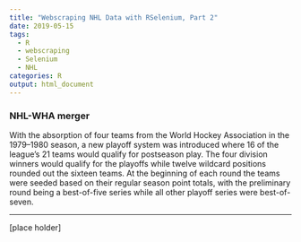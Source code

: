 ```yaml
---
title: "Webscraping NHL Data with RSelenium, Part 2"
date: 2019-05-15
tags:
  - R
  - webscraping
  - Selenium
  - NHL
categories: R
output: html_document
---
```


### NHL-WHA merger
With the absorption of four teams from the World Hockey Association in the 1979–1980 season, a new playoff system was introduced where 16 of the league's 21 teams would qualify for postseason play. The four division winners would qualify for the playoffs while twelve wildcard positions rounded out the sixteen teams. At the beginning of each round the teams were seeded based on their regular season point totals, with the preliminary round being a best-of-five series while all other playoff series were best-of-seven.

---

[place holder]